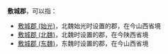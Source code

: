 '''敷城郡'''，可以指：
*[[敷城郡_(始光)|敷城郡 (始光)]]，北魏始光时设置的郡，在今山西省境
*[[敷城郡_(北魏)|敷城郡 (北魏)]]，北魏时设置的郡，在今陕西省境
*[[敷城郡_(东魏)|敷城郡 (东魏)]]，东魏时设置的郡，在今山西省境

{{Disambig|F|Cat=三字中国郡名消歧义}}